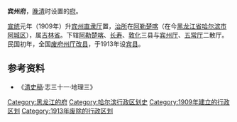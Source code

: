'''宾州府'''，[[晚清|晚清]]时设置的[[府_(行政区划)|府]]。

[[宣统|宣统]]元年（1909年）升[[宾州直隶厅|宾州直隶厅]]置，[[治所|治所]]在[[阿勒楚喀|阿勒楚喀]]（在今[[黑龙江省|黑龙江省]][[哈尔滨市|哈尔滨市]][[阿城区|阿城区]]），属[[吉林省_(清朝)|吉林省]]。下辖[[阿勒楚喀县|阿勒楚喀]]、[[长寿县_(清朝)|长寿]]、[[敦化县|敦化]]三县与[[宾州厅|宾州厅]]、[[五常厅|五常厅]]二散厅。民国初年，全国[[废府州厅改县|废府州厅改县]]，于1913年设[[宾县|宾县]]。

== 参考资料 ==

*《[[清史稿|清史稿]]·志三十一·地理三》

{{清朝吉林省行政區劃|nocat}}
{{清朝行政区划小作品}}
[[Category:黑龙江的府|Category:黑龙江的府]]
[[Category:哈尔滨行政区划史|Category:哈尔滨行政区划史]]
[[Category:1909年建立的行政区划|Category:1909年建立的行政区划]]
[[Category:1913年废除的行政区划|Category:1913年废除的行政区划]]